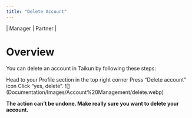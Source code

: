 ```yaml
---
title: "Delete Account"
---
```


\| <Icon icon="user-tie" iconType="solid" /> Manager | <Icon icon="handshake" iconType="solid" /> Partner |

# Overview

You can delete an account in Taikun by following these steps:

<Steps>
  <Step title="First Step">
    Head to your Profile section in the top right corner
  </Step>

  <Step title="Second Step">
    Press “Delete account” icon
  </Step>

  <Step title="Third Step">
    Click “yes, delete“.
  </Step>
</Steps>

<Frame caption="Create a Project">
  ![](Documentation/Images/Account%20Management/delete.webp)
</Frame>

<Warning>**The action can’t be undone. Make really sure you want to delete your account.**</Warning>